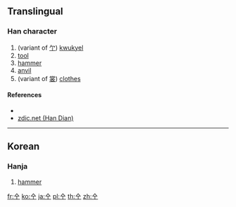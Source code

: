 ==Translingual==

===Han character===
{{Han char|rn=2|rad=丨|as=02|sn=3|four=|canj=OML}}

# (variant of [[亇]]) [[kwukyel]]
# [[tool]]
# [[hammer]]
# [[anvil]]
# (variant of [[裳]]) [[clothes]]

====References====
* {{Han ref|kx=0079.021|dkj=|dj=|hdz=|uh=3403|ud=13315|bh=|bd=}}
* [http://www.zdic.net/zd/zi2/ZdicE3Zdic90Zdic83.htm zdic.net (Han Dian)]

----

==Korean==

===Hanja===
{{ko-hanja|hangeul=마|rv=ma|mr=ma|y=ma|eumhun=망치|ehrv=mangchi|ehmr=mangch'i|ehy=mangchi}}

# [[hammer]]

[[fr:㐃]]
[[ko:㐃]]
[[ja:㐃]]
[[pl:㐃]]
[[th:㐃]]
[[zh:㐃]]